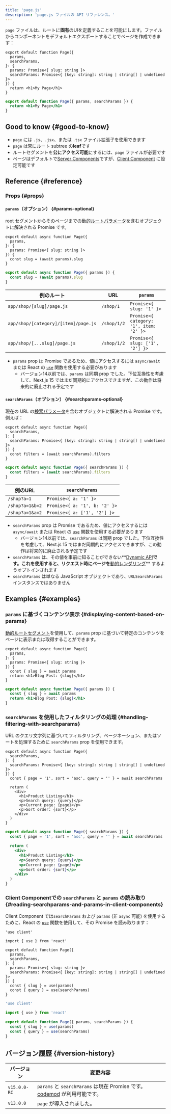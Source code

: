 ```yaml
---
title: 'page.js'
description: 'page.js ファイルの API リファレンス。'
---
```


`page` ファイルは、ルートに**固有**のUIを定義することを可能にします。ファイルからコンポーネントをデフォルトエクスポートすることでページを作成できます：

<Tabs>
<TabItem value="tsx" label="TypeScript">

```tsx title="app/blog/[slug]/page.tsx" switcher
export default function Page({
  params,
  searchParams,
}: {
  params: Promise<{ slug: string }>
  searchParams: Promise<{ [key: string]: string | string[] | undefined }>
}) {
  return <h1>My Page</h1>
}
```

</TabItem>
<TabItem value="jsx" label="JavaScript">

```jsx title="app/blog/[slug]/page.js" switcher
export default function Page({ params, searchParams }) {
  return <h1>My Page</h1>
}
```

</TabItem>
</Tabs>

## Good to know {#good-to-know}

- `page` には `.js`、`.jsx`、または `.tsx` ファイル拡張子を使用できます
- `page` は常にルート subtree の**leaf**です
- ルートセグメントを**公にアクセス可能**にするには、`page` ファイルが必要です
- ページはデフォルトで[Server Components](https://react.dev/reference/rsc/server-components)ですが、[Client Component](https://react.dev/reference/rsc/use-client) に設定可能です

## Reference {#reference}

### Props {#props}

#### `params`（オプション） {#params-optional}

root セグメントからそのページまでの[動的ルートパラメータ](/docs/app/building-your-application/routing/dynamic-routes)を含むオブジェクトに解決される Promise です。

<Tabs>
<TabItem value="tsx" label="TypeScript">

```tsx title="app/shop/[slug]/page.tsx" switcher
export default async function Page({
  params,
}: {
  params: Promise<{ slug: string }>
}) {
  const slug = (await params).slug
}
```

</TabItem>
<TabItem value="jsx" label="JavaScript">

```jsx title="app/shop/[slug]/page.js" switcher
export default async function Page({ params }) {
  const slug = (await params).slug
}
```

</TabItem>
</Tabs>

| 例のルート                           | URL         | `params`                                |
| ------------------------------------ | ----------- | --------------------------------------- |
| `app/shop/[slug]/page.js`            | `/shop/1`   | `Promise<{ slug: '1' }>`                |
| `app/shop/[category]/[item]/page.js` | `/shop/1/2` | `Promise<{ category: '1', item: '2' }>` |
| `app/shop/[...slug]/page.js`         | `/shop/1/2` | `Promise<{ slug: ['1', '2'] }>`         |

- `params` prop は Promise であるため、値にアクセスするには `async/await` または React の [`use`](https://react.dev/reference/react/use) 関数を使用する必要があります
  - バージョン14以前では、`params` は同期 prop でした。下位互換性を考慮して、Next.js 15 ではまだ同期的にアクセスできますが、この動作は将来的に廃止される予定です

#### `searchParams`（オプション） {#searchparams-optional}

現在の URL の[検索パラメータ](https://developer.mozilla.org/docs/Learn/Common_questions/What_is_a_URL#parameters)を含むオブジェクトに解決される Promise です。例えば：

<Tabs>
<TabItem value="tsx" label="TypeScript">

```tsx title="app/shop/page.tsx" switcher
export default async function Page({
  searchParams,
}: {
  searchParams: Promise<{ [key: string]: string | string[] | undefined }>
}) {
  const filters = (await searchParams).filters
}
```

</TabItem>
<TabItem value="jsx" label="JavaScript">

```jsx title="app/shop/page.js" switcher
export default async function Page({ searchParams }) {
  const filters = (await searchParams).filters
}
```

</TabItem>
</Tabs>

| 例のURL         | `searchParams`                |
| --------------- | ----------------------------- |
| `/shop?a=1`     | `Promise<{ a: '1' }>`         |
| `/shop?a=1&b=2` | `Promise<{ a: '1', b: '2' }>` |
| `/shop?a=1&a=2` | `Promise<{ a: ['1', '2'] }>`  |

- `searchParams` prop は Promise であるため、値にアクセスするには `async/await` または React の [`use`](https://react.dev/reference/react/use) 関数を使用する必要があります
  - バージョン14以前では、`searchParams` は同期 prop でした。下位互換性を考慮して、Next.js 15 ではまだ同期的にアクセスできますが、この動作は将来的に廃止される予定です
- `searchParams` は、その値を事前に知ることができない**[Dynamic API](/docs/app/building-your-application/rendering/server-components#server-rendering-strategies#dynamic-apis)**です。これを使用すると、リクエスト時にページを**[動的レンダリング](/docs/app/building-your-application/rendering/server-components#dynamic-rendering)** するようオプトインされます
- `searchParams` は単なる JavaScript オブジェクトであり、`URLSearchParams` インスタンスではありません

## Examples {#examples}

### `params` に基づくコンテンツ表示 {#displaying-content-based-on-params}

[動的ルートセグメント](/docs/app/building-your-application/routing/dynamic-routes)を使用して、`params` prop に基づいて特定のコンテンツをページに表示または取得することができます。

<Tabs>
<TabItem value="tsx" label="TypeScript">

```tsx title="app/blog/[slug]/page.tsx" switcher
export default async function Page({
  params,
}: {
  params: Promise<{ slug: string }>
}) {
  const { slug } = await params
  return <h1>Blog Post: {slug}</h1>
}
```

</TabItem>
<TabItem value="jsx" label="JavaScript">

```jsx title="app/blog/[slug]/page.js" switcher
export default async function Page({ params }) {
  const { slug } = await params
  return <h1>Blog Post: {slug}</h1>
}
```

</TabItem>
</Tabs>

### `searchParams` を使用したフィルタリングの処理 {#handling-filtering-with-searchparams}

URL のクエリ文字列に基づいてフィルタリング、ページネーション、またはソートを処理するために `searchParams` prop を使用できます。

<Tabs>
<TabItem value="tsx" label="TypeScript">

```tsx title="app/shop/page.tsx" switcher
export default async function Page({
  searchParams,
}: {
  searchParams: Promise<{ [key: string]: string | string[] | undefined }>
}) {
  const { page = '1', sort = 'asc', query = '' } = await searchParams

  return (
    <div>
      <h1>Product Listing</h1>
      <p>Search query: {query}</p>
      <p>Current page: {page}</p>
      <p>Sort order: {sort}</p>
    </div>
  )
}
```

</TabItem>
<TabItem value="jsx" label="JavaScript">

```jsx title="app/shop/page.js" switcher
export default async function Page({ searchParams }) {
  const { page = '1', sort = 'asc', query = '' } = await searchParams

  return (
    <div>
      <h1>Product Listing</h1>
      <p>Search query: {query}</p>
      <p>Current page: {page}</p>
      <p>Sort order: {sort}</p>
    </div>
  )
}
```

</TabItem>
</Tabs>

### Client Componentでの `searchParams` と `params` の読み取り {#reading-searchparams-and-params-in-client-components}

Client Component では`searchParams` および `params` (非 `async` 可能) を使用するために、React の [`use`](https://react.dev/reference/react/use) 関数を使用して、その Promise を読み取ります：

<Tabs>
<TabItem value="tsx" label="TypeScript">

```tsx title="app/page.tsx" switcher
'use client'

import { use } from 'react'

export default function Page({
  params,
  searchParams,
}: {
  params: Promise<{ slug: string }>
  searchParams: Promise<{ [key: string]: string | string[] | undefined }>
}) {
  const { slug } = use(params)
  const { query } = use(searchParams)
}
```

</TabItem>
<TabItem value="js" label="JavaScript">

```js title="app/page.js" switcher
'use client'

import { use } from 'react'

export default function Page({ params, searchParams }) {
  const { slug } = use(params)
  const { query } = use(searchParams)
}
```

</TabItem>
</Tabs>

## バージョン履歴 {#version-history}

| バージョン   | 変更内容                                                                                                                               |
| ------------ | -------------------------------------------------------------------------------------------------------------------------------------- |
| `v15.0.0-RC` | `params` と `searchParams` は現在 Promise です。[codemod](/docs/app/building-your-application/upgrading/codemods#150) が利用可能です。 |
| `v13.0.0`    | `page` が導入されました。                                                                                                              |
